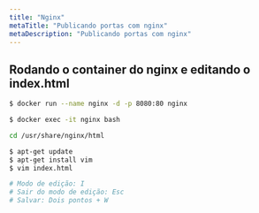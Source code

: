 ```yaml
---
title: "Nginx"
metaTitle: "Publicando portas com nginx"
metaDescription: "Publicando portas com nginx"
---
```


## Rodando o container do nginx e editando o index.html

```bash
$ docker run --name nginx -d -p 8080:80 nginx

$ docker exec -it nginx bash

cd /usr/share/nginx/html

$ apt-get update
$ apt-get install vim
$ vim index.html

# Modo de edição: I
# Sair do modo de edição: Esc
# Salvar: Dois pontos + W
```
